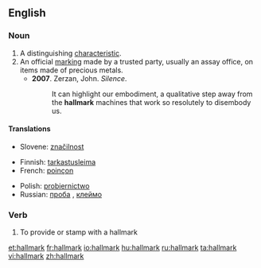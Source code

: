 ==English==

===Noun===
{{wikipedia}}
{{en-noun}}

# A distinguishing [[characteristic]].
# An official [[marking]] made by a trusted party, usually an assay office, on items made of precious metals.
#* '''2007'''.  Zerzan, John.  ''Silence''.
#*: It can highlight our embodiment, a qualitative step away from the '''hallmark''' machines that work so resolutely to disembody us.

====Translations====
{{trans-top|a distinct characteristic}}
* Slovene: [[značilnost]]
{{trans-mid}}
{{trans-bottom}}

{{trans-top|an official marking}}
* Finnish: [[tarkastusleima]]
* French: [[poinçon]] {{m}}
{{trans-mid}}
* Polish: [[probiernictwo]] {{n}}
* Russian: [[проба]] {{f}}, [[клеймо]] {{n}}
{{trans-bottom}}

===Verb===
{{en-verb}}

# To provide or stamp with a hallmark

[[et:hallmark]]
[[fr:hallmark]]
[[io:hallmark]]
[[hu:hallmark]]
[[ru:hallmark]]
[[ta:hallmark]]
[[vi:hallmark]]
[[zh:hallmark]]